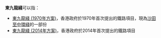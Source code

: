 '''東九龍綫'''可以指：
*[[東九龍綫_(1970年方案)|東九龍綫 (1970年方案)]]，香港政府於1970年首次提出的鐵路項目，現為[[沙田至中環綫|沙田至中環綫]]的一部份
*[[東九龍綫_(2014年方案)|東九龍綫 (2014年方案)]]，香港政府於2014年首次提出的鐵路項目
{{消歧義|cat=四字消歧義}}